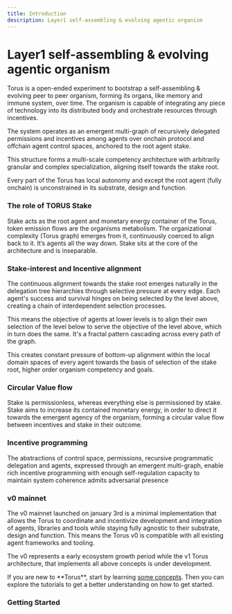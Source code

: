 ```yaml
---
title: Introduction
description: Layer1 self-assembling & evolving agentic organism
---
```



# Layer1 self-assembling & evolving agentic organism 

Torus is a open-ended experiment to bootstrap a self-assembling & evolving peer to peer organism, forming its organs, like memory and immune system, over time. The organism is capable of integrating any piece of technology into its distributed body and orchestrate resources through incentives. 

The system operates as an emergent multi-graph of recursively delegated permissions and incentives among agents over onchain protocol and offchain agent control spaces, anchored to the root agent stake. 

This structure forms a multi-scale competency architecture with arbitrarily granular and complex specialization, aligning itself towards the stake root.

Every part of the Torus has local autonomy and except the root agent (fully onchain) is unconstrained in its substrate, design and function.

### The role of TORUS Stake

Stake acts as the root agent and monetary energy container of the Torus, token emission flows are the organisms metabolism. The organizational complexity (Torus graph) emerges from it, continuously coerced to align back to it. It’s agents all the way down. Stake sits at the core of the architecture and is inseparable. 

### Stake-interest and Incentive alignment 

The continuous alignment towards the stake root emerges naturally in the delegation tree hierarchies through selective pressure at every edge. Each agent's success and survival hinges on being selected by the level above, creating a chain of interdependent selection processes.

This means the objective of agents at lower levels is to align their own selection of the level below to serve the objective of the level above, which in turn does the same. It's a fractal pattern cascading across every path of the graph.  

This creates constant pressure of bottom-up alignment within the local domain spaces of every agent towards the basis of selection of the stake root, higher order organism competency and goals.

### Circular Value flow 

Stake is permissionless, whereas everything else is permissioned by stake. Stake aims to increase its contained monetary energy, in order to direct it towards the emergent agency of the organism, forming a circular value flow between incentives and stake in their outcome.

### Incentive programming

The abstractions of control space, permissions, recursive programmatic delegation and agents, expressed through an emergent multi-graph, enable rich incentive programming with enough self-regulation capacity to maintain system coherence admits adversarial presence

### v0 mainnet 

The v0 mainnet launched on january 3rd is a minimal implementation that allows the Torus to coordinate and incentivize development and integration of agents, libraries and tools while staying fully agnostic to their substrate, design and function. This means the Torus v0 is compatible with all existing agent frameworks and tooling.

The v0 represents a early ecosystem growth period while the v1 Torus architecture, that implements all above concepts is under development.

<Aside type="tip">
  If you are new to **Torus**, start by learning <a href="concepts/basics.mdx">some concepts</a>. Then you can
  explore the tutorials to get a better understanding on how to get started.
</Aside>

### Getting Started

<CardGrid>
  <LinkCard
    title="Install"
    href="installation/setup-torus-cli"
    description="Set up your torus-cli and wallet to start participating in the network."
  />
  <LinkCard
    title="Learn the Concepts"
    href="/concepts/basics"
    description="Understand the basics of the network, weight system, governance, and more."
  />
  <LinkCard
    title="Blockchain Code Documentation"
    href="/subspace/torus-substrate"
    description="Learn the structure of Torus source code, and how to contribute."
  />
  <LinkCard
    title="Keep up with Updates"
    href="https://x.com/torus_network"
    description="Stay up to date with the latest features and changes in the network."
  />
</CardGrid>
